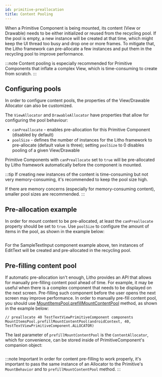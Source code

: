 ```yaml
---
id: primitive-preallocation
title: Content Pooling
---
```


When a Primitive Component is being mounted, its content (View or Drawable) needs to be either initialized or reused from the recycling pool. If the pool is empty, a new instance will be created at that time, which might keep the UI thread too busy and drop one or more frames. To mitigate that, the Litho framework can pre-allocate a few instances and put them in the recycling pool to improve performance.

:::note
Content pooling is especially recommended for Primitive Components that inflate a complex View, which is time-consuming to create from scratch.
:::

## Configuring pools

In order to configure content pools, the properties of the View/Drawable Allocator can also be customized.

The `ViewAllocator` and `DrawableAllocator` have properties that allow for configuring the pool behaviour:

* `canPreallocate` - enables pre-allocation for this Primitive Component (disabled by default)
* `poolSize` - defines the number of instances for the Litho framework to pre-allocate (default value is three); setting `poolSize` to 0 disables pooling of a given View/Drawable

Primitive Components with `canPreallocate` set to `true` will be pre-allocated by Litho framework automatically before the component is mounted.

:::tip
If creating new instances of the content is time-consuming but not very memory-consuming, it's recommended to keep the pool size high.

If there are memory concerns (especially for memory-consuming content), smaller pool sizes are recommended.
:::

## Pre-allocation example

In order for mount content to be pre-allocated, at least the `canPreallocate` property should be set to `true`. Use `poolSize` to configure the amount of items in the pool, as shown in the example below:

```kotlin file=sample/src/main/java/com/facebook/samples/litho/kotlin/primitives/SampleTextInput.kt start=start_preallocation_example end=end_preallocation_example
```

For the SampleTextInput component example above, ten instances of EditText will be created and pre-allocated in the recycling pool.

## Pre-filling content pool

If automatic pre-allocation isn't enough, Litho provides an API that allows for manually pre-filling content pool ahead of time. For example, it may be useful when there is a complex component that needs to be displayed on the next screen. Pre-filling such component before the user opens the next screen may improve performance. In order to manually pre-fill content pool, you should use [MountItemsPool.prefillMountContentPool](https://github.com/facebook/litho/blob/75655943f348c0347d534e6931fb53b2f7f16195/litho-rendercore/src/main/java/com/facebook/rendercore/MountItemsPool.java#L127) method, as shown in the example below:

```
// preallocate 40 TestTextViewPrimitiveComponent components
MountItemsPool.prefillMountContentPool(androidContext, 40, TestTextViewPrimitiveComponent.ALLOCATOR)
```

The last parameter of `prefillMountContentPool` is the `ContentAllocator`, which for convenience, can be stored inside of PrimitiveComponent's companion object:

```kotlin file=litho-widget-kotlin/src/test/kotlin/com/facebook/litho/widget/ContentPoolingTest.kt start=start_prefill_mount_content_pool_primitive_component_example end=end_prefill_mount_content_pool_primitive_component_example
```

:::note Important
In order for content pre-filling to work properly, it's important to pass the same instance of an Allocator to the Primitive's `MountBehavior` and to `prefillMountContentPool` method.
:::
